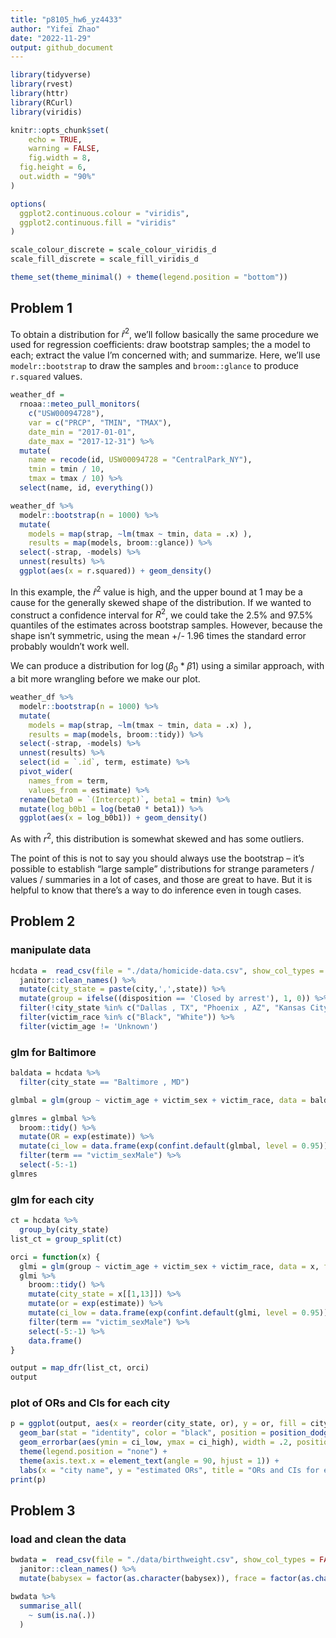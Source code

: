 ```yaml
---
title: "p8105_hw6_yz4433"
author: "Yifei Zhao"
date: "2022-11-29"
output: github_document
---
```


```r
library(tidyverse)
library(rvest)
library(httr)
library(RCurl)
library(viridis)

knitr::opts_chunk$set(
	echo = TRUE,
	warning = FALSE,
	fig.width = 8, 
  fig.height = 6,
  out.width = "90%"
)

options(
  ggplot2.continuous.colour = "viridis",
  ggplot2.continuous.fill = "viridis"
)

scale_colour_discrete = scale_colour_viridis_d
scale_fill_discrete = scale_fill_viridis_d

theme_set(theme_minimal() + theme(legend.position = "bottom"))
```

## Problem 1

To obtain a distribution for $\hat{r}^2$, we'll follow basically the same procedure we used for regression coefficients: draw bootstrap samples; the a model to each; extract the value I'm concerned with; and summarize. Here, we'll use `modelr::bootstrap` to draw the samples and `broom::glance` to produce `r.squared` values. 

```r
weather_df = 
  rnoaa::meteo_pull_monitors(
    c("USW00094728"),
    var = c("PRCP", "TMIN", "TMAX"), 
    date_min = "2017-01-01",
    date_max = "2017-12-31") %>%
  mutate(
    name = recode(id, USW00094728 = "CentralPark_NY"),
    tmin = tmin / 10,
    tmax = tmax / 10) %>%
  select(name, id, everything())
```


```r
weather_df %>% 
  modelr::bootstrap(n = 1000) %>% 
  mutate(
    models = map(strap, ~lm(tmax ~ tmin, data = .x) ),
    results = map(models, broom::glance)) %>% 
  select(-strap, -models) %>% 
  unnest(results) %>% 
  ggplot(aes(x = r.squared)) + geom_density()
```

In this example, the $\hat{r}^2$ value is high, and the upper bound at 1 may be a cause for the generally skewed shape of the distribution. If we wanted to construct a confidence interval for $R^2$, we could take the 2.5% and 97.5% quantiles of the estimates across bootstrap samples. However, because the shape isn't symmetric, using the mean +/- 1.96 times the standard error probably wouldn't work well.

We can produce a distribution for $\log(\beta_0 * \beta1)$ using a similar approach, with a bit more wrangling before we make our plot.

```r
weather_df %>% 
  modelr::bootstrap(n = 1000) %>% 
  mutate(
    models = map(strap, ~lm(tmax ~ tmin, data = .x) ),
    results = map(models, broom::tidy)) %>% 
  select(-strap, -models) %>% 
  unnest(results) %>% 
  select(id = `.id`, term, estimate) %>% 
  pivot_wider(
    names_from = term, 
    values_from = estimate) %>% 
  rename(beta0 = `(Intercept)`, beta1 = tmin) %>% 
  mutate(log_b0b1 = log(beta0 * beta1)) %>% 
  ggplot(aes(x = log_b0b1)) + geom_density()
```

As with $r^2$, this distribution is somewhat skewed and has some outliers. 

The point of this is not to say you should always use the bootstrap -- it's possible to establish "large sample" distributions for strange parameters / values / summaries in a lot of cases, and those are great to have. But it is helpful to know that there's a way to do inference even in tough cases. 

## Problem 2
### manipulate data
```r
hcdata =  read_csv(file = "./data/homicide-data.csv", show_col_types = FALSE) %>% 
  janitor::clean_names() %>% 
  mutate(city_state = paste(city,',',state)) %>% 
  mutate(group = ifelse((disposition == 'Closed by arrest'), 1, 0)) %>%
  filter(!city_state %in% c("Dallas , TX", "Phoenix , AZ", "Kansas City , MO", "Tulsa , AL")) %>% 
  filter(victim_race %in% c("Black", "White")) %>% 
  filter(victim_age != 'Unknown')
```

### glm for Baltimore
```r
baldata = hcdata %>% 
  filter(city_state == "Baltimore , MD")

glmbal = glm(group ~ victim_age + victim_sex + victim_race, data = baldata, family = binomial)
```

```r
glmres = glmbal %>% 
  broom::tidy() %>% 
  mutate(OR = exp(estimate)) %>% 
  mutate(ci_low = data.frame(exp(confint.default(glmbal, level = 0.95)))[[1]], ci_high = data.frame(exp(confint.default(glmbal, level = 0.95)))[[2]]) %>% 
  filter(term == "victim_sexMale") %>% 
  select(-5:-1)
glmres
```

### glm for each city
```r
ct = hcdata %>%
  group_by(city_state)
list_ct = group_split(ct)
```

```r
orci = function(x) {
  glmi = glm(group ~ victim_age + victim_sex + victim_race, data = x, family = binomial)
  glmi %>% 
    broom::tidy() %>% 
    mutate(city_state = x[[1,13]]) %>% 
    mutate(or = exp(estimate)) %>% 
    mutate(ci_low = data.frame(exp(confint.default(glmi, level = 0.95)))[[1]], ci_high = data.frame(exp(confint.default(glmi, level = 0.95)))[[2]]) %>% 
    filter(term == "victim_sexMale") %>%
    select(-5:-1) %>% 
    data.frame()
}
```

```r
output = map_dfr(list_ct, orci)
output
```

### plot of ORs and CIs for each city
```r
p = ggplot(output, aes(x = reorder(city_state, or), y = or, fill = city_state)) +
  geom_bar(stat = "identity", color = "black", position = position_dodge()) +
  geom_errorbar(aes(ymin = ci_low, ymax = ci_high), width = .2, position = position_dodge(.9)) +
  theme(legend.position = "none") +
  theme(axis.text.x = element_text(angle = 90, hjust = 1)) +
  labs(x = "city name", y = "estimated ORs", title = "ORs and CIs for each city")
print(p)
```

## Problem 3
### load and clean the data
```r
bwdata =  read_csv(file = "./data/birthweight.csv", show_col_types = FALSE) %>% 
  janitor::clean_names() %>%
  mutate(babysex = factor(as.character(babysex)), frace = factor(as.character(frace)), malform = factor(as.character(malform)), mrace = factor(as.character(mrace)))
```

```r
bwdata %>%
  summarise_all(
    ~ sum(is.na(.))
  )
```
